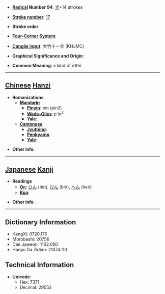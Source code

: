 * '''[[Wiktionary:Chinese radical index| Radical]] Number 94''': [[Wiktionary:Chinese radical index 犬|犬]]+14 strokes

* '''[[Wiktionary:Chinese total strokes index|Stroke number]]''': [[Wiktionary:Chinese total strokes index 17|17]]

* '''Stroke order''': 

* '''[[Wiktionary:Chinese four corner index|Four-Corner System]]''': 

* '''[[Wiktionary:Chinese Cangjie index|Cangjie input]]''': 大竹十一金 (KHJMC)

* '''Graphical Significance and Origin''': 

* '''Common Meaning''': a kind of otter

----

== [[Chinese]] [[Hanzi]] ==

* '''Romanizations'''
** '''[[Mandarin]]'''
*** '''[[Pinyin]]''': pín (pin2)
*** '''[[Wade-Giles]]''': p'in<sup>2</sup>
*** '''[[Yale]]''': 
** '''[[Cantonese]]'''
*** '''[[Jyutping]]''':
*** '''[[Penkyamp]]''': 
*** '''[[Yale]]''': 

* '''Other info''': 

----

== [[Japanese]] [[Kanji]] ==

* '''Readings'''
** '''[[On]]''': [[ひん]] (hin), [[びん]] (bin), [[へん]] (hen)
** '''[[Kun]]''': 

* '''Other info''':  

----

== Dictionary Information ==

* KangXi: 0720.170
* Morobashi: 20756
* Dae Jaweon: 1132.050
* Hanyu Da Zidian: 21374.110

== Technical Information ==

* '''Unicode''':
** Hex: 7371
** Decimal: 29553